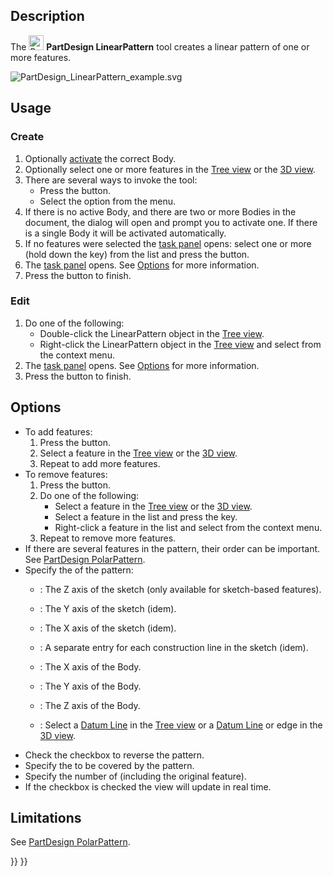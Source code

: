 <languages/>
<translate>

<!--T:24-->
{{Docnav
|[[PartDesign_Mirrored|Mirrored]]
|[[PartDesign_PolarPattern|Polar Pattern]]
|[[PartDesign_Workbench|PartDesign]]
|IconL=PartDesign_Mirrored.svg
|IconR=PartDesign_PolarPattern.svg
|IconC=Workbench_PartDesign.svg
}}

<!--T:1-->
{{GuiCommand
|Name=PartDesign LinearPattern
|MenuLocation=Part Design → Apply a pattern → LinearPattern
|Workbenches=[[PartDesign_Workbench|PartDesign]]
|SeeAlso=[[PartDesign_MultiTransform|PartDesign MultiTransform]]
}}

==Description== <!--T:2-->

<!--T:4-->
The [[Image:PartDesign_LinearPattern.svg|24px]] '''PartDesign LinearPattern''' tool creates a linear pattern of one or more features.

</translate>
[[File:PartDesign LinearPattern example.svg|none]]
<translate>
<!--T:5-->
{{Caption|An L-shaped pad (B) made on top of a base pad (A, also referred to as support) is used for a linear pattern. The result (C) is shown on the right.}}

==Usage== <!--T:6-->

=== Create === <!--T:30-->

<!--T:31-->
# Optionally [[PartDesign_Body#Active_status|activate]] the correct Body.
# Optionally select one or more features in the [[Tree_view|Tree view]] or the [[3D_view|3D view]].
# There are several ways to invoke the tool:
#* Press the {{Button|[[Image:PartDesign_LinearPattern.svg|16px]] [[PartDesign_LinearPattern|LinearPattern]]}} button.
#* Select the {{MenuCommand|Part Design → Apply a pattern → [[Image:PartDesign_LinearPattern.svg|16px]] LinearPattern}} option from the menu.
# If there is no active Body, and there are two or more Bodies in the document, the {{MenuCommand|Active Body Required}} dialog will open and prompt you to activate one. If there is a single Body it will be activated automatically.
# If no features were selected the {{MenuCommand|Select feature}} [[Task_panel|task panel]] opens: select one or more (hold down the {{KEY|Ctrl}} key) from the list and press the {{Button|OK}} button.
# The {{MenuCommand|LinearPattern parameters}} [[Task_panel|task panel]] opens. See [[#Options|Options]] for more information.
# Press the {{Button|OK}} button to finish.

=== Edit === <!--T:32-->

<!--T:33-->
# Do one of the following:
#* Double-click the LinearPattern object in the [[Tree_view|Tree view]].
#* Right-click the LinearPattern object in the [[Tree_view|Tree view]] and select {{MenuCommand|Edit LinearPattern}} from the context menu.
# The {{MenuCommand|LinearPattern parameters}} [[Task_panel|task panel]] opens. See [[#Options|Options]] for more information.
# Press the {{Button|OK}} button to finish.

== Options == <!--T:8-->

<!--T:34-->
* To add features:
*# Press the {{Button|Add feature}} button.
*# Select a feature in the [[Tree_view|Tree view]] or the [[3D_view|3D view]].
*# Repeat to add more features.
* To remove features:
*# Press the {{Button|Remove feature}} button.
*# Do one of the following:
*#* Select a feature in the [[Tree_view|Tree view]] or the [[3D_view|3D view]].
*#* Select a feature in the list and press the {{KEY|Del}} key.
*#* Right-click a feature in the list and select {{MenuCommand|Remove}} from the context menu.
*# Repeat to remove more features.
* If there are several features in the pattern, their order can be important. See [[PartDesign_PolarPattern#Ordering_features|PartDesign PolarPattern]].
* Specify the {{MenuCommand|Direction}} of the pattern:
** {{MenuCommand|Normal sketch axis}}: The Z axis of the sketch (only available for sketch-based features).
** {{MenuCommand|Vertical sketch axis}}: The Y axis of the sketch (idem).
** {{MenuCommand|Horizontal sketch axis}}: The X axis of the sketch (idem).
** {{MenuCommand|Construction line #}}: A separate entry for each construction line in the sketch (idem).
** {{MenuCommand|Base X axis}}: The X axis of the Body.
** {{MenuCommand|Base Y axis}}: The Y axis of the Body.
** {{MenuCommand|Base Z axis}}: The Z axis of the Body.
** {{MenuCommand|Select reference...}}: Select a [[PartDesign_Line|Datum Line]] in the [[Tree_view|Tree view]] or a [[PartDesign_Line|Datum Line]] or edge in the [[3D_view|3D view]].
* Check the {{MenuCommand|Reverse direction}} checkbox to reverse the pattern.
* Specify the {{MenuCommand|Length}} to be covered by the pattern.
* Specify the number of {{MenuCommand|Occurrences}} (including the original feature).
* If the {{MenuCommand|Update view}} checkbox is checked the view will update in real time.

==Limitations== <!--T:29-->

<!--T:35-->
See [[PartDesign_PolarPattern#Limitations|PartDesign PolarPattern]].


<!--T:25-->
{{Docnav
|[[PartDesign_Mirrored|Mirrored]]
|[[PartDesign_PolarPattern|Polar Pattern]]
|[[PartDesign_Workbench|PartDesign]]
|IconL=PartDesign_Mirrored.svg
|IconR=PartDesign_PolarPattern.svg
|IconC=Workbench_PartDesign.svg
}}

</translate>
{{PartDesign Tools navi{{#translation:}}}}
{{Userdocnavi{{#translation:}}}}
